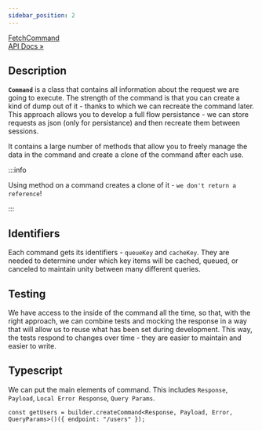 ```yaml
---
sidebar_position: 2
---
```


<p class="pagination-nav__item pagination-nav__item--prev">
  <a class="pagination-nav__link" href="/api/Hyper-Fetch/Class/FetchCommand">
    <div class="pagination-nav__sublabel">FetchCommand</div>
    <div class="pagination-nav__label">API Docs »</div>
  </a>
</p>

## Description

**`Command`** is a class that contains all information about the request we are going to execute. The strength of the
command is that you can create a kind of dump out of it - thanks to which we can recreate the command later. This
approach allows you to develop a full flow persistance - we can store requests as json (only for persistance) and then
recreate them between sessions.

It contains a large number of methods that allow you to freely manage the data in the command and create a clone of the
command after each use.

:::info

Using method on a command creates a clone of it - `we don't return a reference`!

:::

## Identifiers

Each command gets its identifiers - `queueKey` and `cacheKey`. They are needed to determine under which key items will
be cached, queued, or canceled to maintain unity between many different queries.

## Testing

We have access to the inside of the command all the time, so that, with the right approach, we can combine tests and
mocking the response in a way that will allow us to reuse what has been set during development. This way, the tests
respond to changes over time - they are easier to maintain and easier to write.

## Typescript

We can put the main elements of command. This includes `Response`, `Payload`, `Local Error Response`, `Query Params`.

```tsx
const getUsers = builder.createCommand<Response, Payload, Error, QueryParams>()({ endpoint: "/users" });
```
